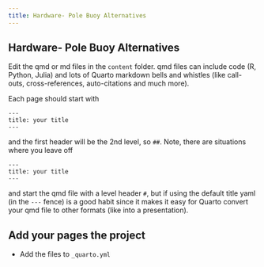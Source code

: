 ```yaml
---
title: Hardware- Pole Buoy Alternatives
---
```


## Hardware- Pole Buoy Alternatives

Edit the qmd or md files in the `content` folder. qmd files can include code (R, Python, Julia) and lots of Quarto markdown bells and whistles (like call-outs, cross-references, auto-citations and much more).

Each page should start with

    ---
    title: your title
    ---

and the first header will be the 2nd level, so `##`. Note, there are situations where you leave off

    ---
    title: your title
    ---

and start the qmd file with a level header `#`, but if using the default title yaml (in the `---` fence) is a good habit since it makes it easy for Quarto convert your qmd file to other formats (like into a presentation).

## Add your pages the project

-   Add the files to `_quarto.yml`
